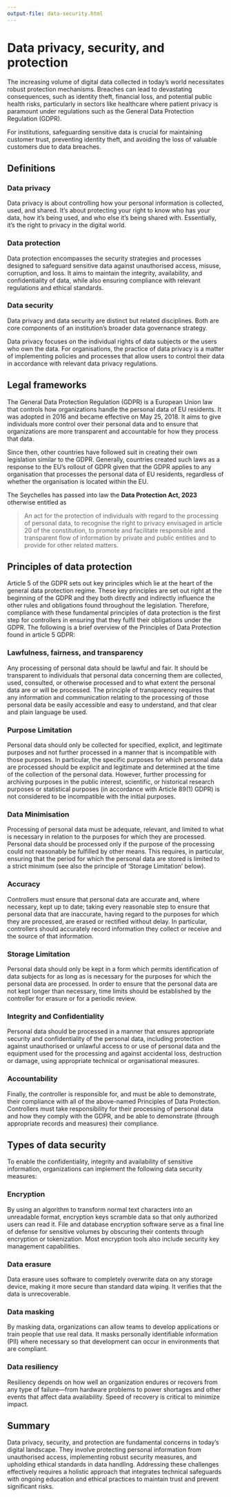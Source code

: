 ```yaml
---
output-file: data-security.html
---
```


# Data privacy, security, and protection {#sec-data-security}

The increasing volume of digital data collected in today's world necessitates robust protection mechanisms. Breaches can lead to devastating consequences, such as identity theft, financial loss, and potential public health risks, particularly in sectors like healthcare where patient privacy is paramount under regulations such as the General Data Protection Regulation (GDPR).

For institutions, safeguarding sensitive data is crucial for maintaining customer trust, preventing identity theft, and avoiding the loss of valuable customers due to data breaches.


## Definitions {#sec-data-security-definitions}

### Data privacy

Data privacy is about controlling how your personal information is collected, used, and shared. It's about protecting your right to know who has your data, how it's being used, and who else it's being shared with. Essentially, it's the right to privacy in the digital world.

### Data protection

Data protection encompasses the security strategies and processes designed to safeguard sensitive data against unauthorised access, misuse, corruption, and loss. It aims to maintain the integrity, availability, and confidentiality of data, while also ensuring compliance with relevant regulations and ethical standards.

### Data security

Data privacy and data security are distinct but related disciplines. Both are core components of an institution's broader data governance strategy.

Data privacy focuses on the individual rights of data subjects or the users who own the data. For organisations, the practice of data privacy is a matter of implementing policies and processes that allow users to control their data in accordance with relevant data privacy regulations.

## Legal frameworks {#sec-data-security-legal-frameworks}

The General Data Protection Regulation (GDPR) is a European Union law that controls how organizations handle the personal data of EU residents. It was adopted in 2016 and became effective on May 25, 2018. It aims to give individuals more control over their personal data and to ensure that organizations are more transparent and accountable for how they process that data.

Since then, other countries have followed suit in creating their own legislation similar to the GDPR. Generally, countries created such laws as a response to the EU's rollout of GDPR given that the GDPR applies to any organisation that processes the personal data of EU residents, regardless of whether the organisation is located within the EU.

The Seychelles has passed into law the **Data Protection Act, 2023** otherwise entitled as 

> An act for the protection of individuals with regard to the processing of personal data, to recognise the right to privacy envisaged in article 20 of the constitution, to promote and facilitate responsible and transparent flow of information by private and public entities and to provide for other related matters.


## Principles of data protection {#sec-data-security-principles}

Article 5 of the GDPR sets out key principles which lie at the heart of the general data protection regime. These key principles are set out right at the beginning of the GDPR and they both directly and indirectly influence the other rules and obligations found throughout the legislation. Therefore, compliance with these fundamental principles of data protection is the first step for controllers in ensuring that they fulfil their obligations under the GDPR. The following is a brief overview of the Principles of Data Protection found in article 5 GDPR:

### Lawfulness, fairness, and transparency

Any processing of personal data should be lawful and fair. It should be transparent to individuals that personal data concerning them are collected, used, consulted, or otherwise processed and to what extent the personal data are or will be processed. The principle of transparency requires that any information and communication relating to the processing of those personal data be easily accessible and easy to understand, and that clear and plain language be used.

### Purpose Limitation

Personal data should only be collected for specified, explicit, and legitimate purposes and not further processed in a manner that is incompatible with those purposes. In particular, the specific purposes for which personal data are processed should be explicit and legitimate and determined at the time of the collection of the personal data. However, further processing for archiving purposes in the public interest, scientific, or historical research purposes or statistical purposes (in accordance with Article 89(1) GDPR) is not considered to be incompatible with the initial purposes.

### Data Minimisation

Processing of personal data must be adequate, relevant, and limited to what is necessary in relation to the purposes for which they are processed. Personal data should be processed only if the purpose of the processing could not reasonably be fulfilled by other means. This requires, in particular, ensuring that the period for which the personal data are stored is limited to a strict minimum (see also the principle of ‘Storage Limitation’ below).

### Accuracy

Controllers must ensure that personal data are accurate and, where necessary, kept up to date; taking every reasonable step to ensure that personal data that are inaccurate, having regard to the purposes for which they are processed, are erased or rectified without delay. In particular, controllers should accurately record information they collect or receive and the source of that information.

### Storage Limitation

Personal data should only be kept in a form which permits identification of data subjects for as long as is necessary for the purposes for which the personal data are processed. In order to ensure that the personal data are not kept longer than necessary, time limits should be established by the controller for erasure or for a periodic review.

### Integrity and Confidentiality

Personal data should be processed in a manner that ensures appropriate security and confidentiality of the personal data, including protection against unauthorised or unlawful access to or use of personal data and the equipment used for the processing and against accidental loss, destruction or damage, using appropriate technical or organisational measures.

### Accountability

Finally, the controller is responsible for, and must be able to demonstrate, their compliance with all of the above-named Principles of Data Protection. Controllers must take responsibility for their processing of personal data and how they comply with the GDPR, and be able to demonstrate (through appropriate records and measures) their compliance.

## Types of data security

To enable the confidentiality, integrity and availability of sensitive information, organizations can implement the following data security measures:

### Encryption

By using an algorithm to transform normal text characters into an unreadable format, encryption keys scramble data so that only authorized users can read it. File and database encryption software serve as a final line of defense for sensitive volumes by obscuring their contents through encryption or tokenization. Most encryption tools also include security key management capabilities.

### Data erasure

Data erasure uses software to completely overwrite data on any storage device, making it more secure than standard data wiping. It verifies that the data is unrecoverable.

### Data masking

By masking data, organizations can allow teams to develop applications or train people that use real data. It masks personally identifiable information (PII) where necessary so that development can occur in environments that are compliant.

### Data resiliency

Resiliency depends on how well an organization endures or recovers from any type of failure—from hardware problems to power shortages and other events that affect data availability. Speed of recovery is critical to minimize impact.
   
## Summary {#sec-data-security-summary}

Data privacy, security, and protection are fundamental concerns in today's digital landscape. They involve protecting personal information from unauthorised access, implementing robust security measures, and upholding ethical standards in data handling. Addressing these challenges effectively requires a holistic approach that integrates technical safeguards with ongoing education and ethical practices to maintain trust and prevent significant risks.
